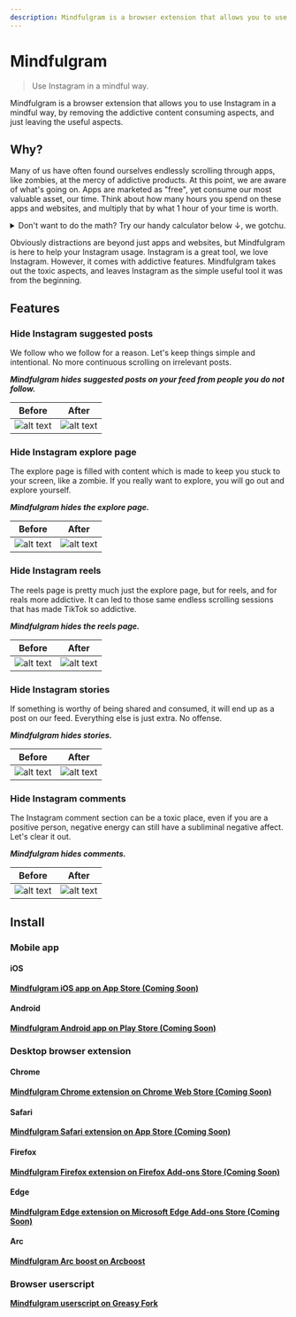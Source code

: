```yaml
---
description: Mindfulgram is a browser extension that allows you to use Instagram in a mindful way, by removing the addictive content consuming aspects, and just leaving the useful aspects.
---
```



# Mindfulgram

> Use Instagram in a mindful way.

Mindfulgram is a browser extension that allows you to use Instagram in a mindful way, by removing the addictive content consuming aspects, and just leaving the useful aspects.

## Why?

Many of us have often found ourselves endlessly scrolling through apps, like zombies, at the mercy of addictive products. At this point, we are aware of what's going on. Apps are marketed as "free", yet consume our most valuable asset, our time. Think about how many hours you spend on these apps and websites, and multiply that by what 1 hour of your time is worth.

<details>
  <summary>
    Don't want to do the math? Try our handy calculator below ↓, we gotchu.
  </summary>
  <AppUsageCostCalculator />
</details>

Obviously distractions are beyond just apps and websites, but Mindfulgram is here to help your Instagram usage. Instagram is a great tool, we love Instagram. However, it comes with addictive features. Mindfulgram takes out the toxic aspects, and leaves Instagram as the simple useful tool it was from the beginning.

## Features

### Hide Instagram suggested posts

We follow who we follow for a reason. Let's keep things simple and intentional. No more continuous scrolling on irrelevant posts.

**_Mindfulgram hides suggested posts on your feed from people you do not follow._**

| Before                                                                                     | After                                                                                                   |
| ------------------------------------------------------------------------------------------ | ------------------------------------------------------------------------------------------------------- |
| ![alt text](/img/Screenshots/InstagramSuggestedPosts.png 'Hide Instagram suggested posts') | ![alt text](/img/ProcessedScreenshots/HideInstagramSuggestedPosts.png 'Hide Instagram suggested posts') |

### Hide Instagram explore page

The explore page is filled with content which is made to keep you stuck to your screen, like a zombie. If you really want to explore, you will go out and explore yourself.

**_Mindfulgram hides the explore page._**

| Before                                                                               | After                                                                                             |
| ------------------------------------------------------------------------------------ | ------------------------------------------------------------------------------------------------- |
| ![alt text](/img/Screenshots/InstagramExplorePage.png 'Hide Instagram explore page') | ![alt text](/img/ProcessedScreenshots/HideInstagramExplorePage.png 'Hide Instagram explore page') |

### Hide Instagram reels

The reels page is pretty much just the explore page, but for reels, and for reals more addictive. It can led to those same endless scrolling sessions that has made TikTok so addictive.

**_Mindfulgram hides the reels page._**

| Before                                                                  | After                                                                                |
| ----------------------------------------------------------------------- | ------------------------------------------------------------------------------------ |
| ![alt text](/img/Screenshots/InstagramReels.png 'Hide Instagram reels') | ![alt text](/img/ProcessedScreenshots/HideInstagramReels.png 'Hide Instagram reels') |

### Hide Instagram stories

If something is worthy of being shared and consumed, it will end up as a post on our feed. Everything else is just extra. No offense.

**_Mindfulgram hides stories._**

| Before                                                                      | After                                                                                    |
| --------------------------------------------------------------------------- | ---------------------------------------------------------------------------------------- |
| ![alt text](/img/Screenshots/InstagramStories.png 'Hide Instagram Stories') | ![alt text](/img/ProcessedScreenshots/HideInstagramStories.png 'Hide Instagram Stories') |

### Hide Instagram comments

The Instagram comment section can be a toxic place, even if you are a positive person, negative energy can still have a subliminal negative affect. Let's clear it out.

**_Mindfulgram hides comments._**

| Before                                                                        | After                                                                                      |
| ----------------------------------------------------------------------------- | ------------------------------------------------------------------------------------------ |
| ![alt text](/img/Screenshots/InstagramComments.png 'Hide Instagram comments') | ![alt text](/img/ProcessedScreenshots/HideInstagramComments.png 'Hide Instagram comments') |

## Install

### Mobile app

#### iOS

**[Mindfulgram iOS app on App Store (Coming Soon)](#install)**

#### Android

**[Mindfulgram Android app on Play Store (Coming Soon)](#install)**

### Desktop browser extension

#### Chrome

**[Mindfulgram Chrome extension on Chrome Web Store (Coming Soon)](#install)**

#### Safari

**[Mindfulgram Safari extension on App Store (Coming Soon)](#install)**

#### Firefox

**[Mindfulgram Firefox extension on Firefox Add-ons Store (Coming Soon)](#install)**

#### Edge

**[Mindfulgram Edge extension on Microsoft Edge Add-ons Store (Coming Soon)](#install)**

#### Arc

**[Mindfulgram Arc boost on Arcboost](https://arcboosts.com/boosts/161/mindfulgram)**

### Browser userscript

**[Mindfulgram userscript on Greasy Fork](https://greasyfork.org/en/scripts/461388-mindfulgram)**
